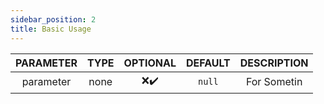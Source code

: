 ```yaml
---
sidebar_position: 2
title: Basic Usage
---
```


| PARAMETER | TYPE | OPTIONAL | DEFAULT | DESCRIPTION |
| :-------: | :--: | :------: | :-----: | :---------: |
| parameter | none |  ❌✔️   | `null`  | For Sometin |